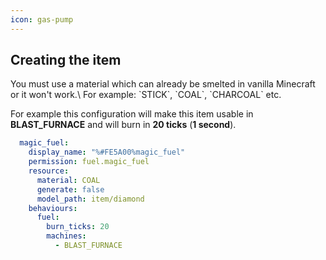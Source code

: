 ```yaml
---
icon: gas-pump
---
```


## Creating the item


<Warning>
You must use a material which can already be smelted in vanilla Minecraft or it won't work.\
For example: `STICK`, `COAL`, `CHARCOAL` etc.
</Warning>


For example this configuration will make this item usable in **BLAST\_FURNACE** and will burn in **20 ticks** (**1 second**).&#x20;

```yaml
  magic_fuel:
    display_name: "%#FE5A00%magic_fuel"
    permission: fuel.magic_fuel
    resource:
      material: COAL
      generate: false
      model_path: item/diamond
    behaviours:
      fuel: 
        burn_ticks: 20
        machines:
          - BLAST_FURNACE
```

